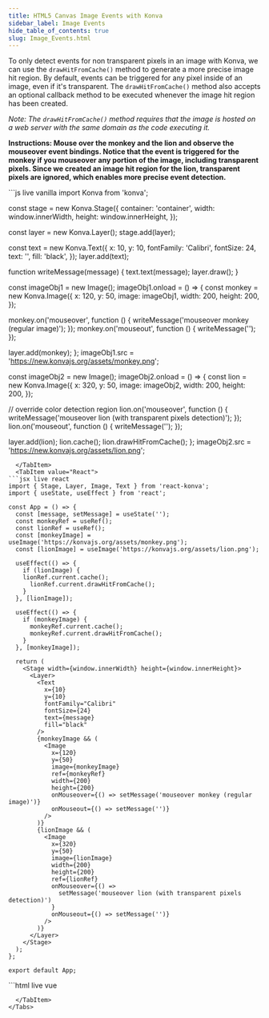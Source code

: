 ```yaml
---
title: HTML5 Canvas Image Events with Konva
sidebar_label: Image Events
hide_table_of_contents: true
slug: Image_Events.html
---
```


To only detect events for non transparent pixels in an image with Konva, we can use the `drawHitFromCache()` method to generate a more precise image hit region.
By default, events can be triggered for any pixel inside of an image, even if it's transparent. The `drawHitFromCache()` method also accepts an optional callback method to be executed whenever the image hit region has been created.

*Note: The `drawHitFromCache()` method requires that the image is hosted on a web server with the same domain as the code executing it.*

**Instructions: Mouse over the monkey and the lion and observe the mouseover event bindings. Notice that the event is triggered for the monkey if you mouseover any portion of the image, including transparent pixels. Since we created an image hit region for the lion, transparent pixels are ignored, which enables more precise event detection.**


<Tabs>
  <TabItem value="Vanilla" default>
```js live vanilla
import Konva from 'konva';

const stage = new Konva.Stage({
  container: 'container',
  width: window.innerWidth,
  height: window.innerHeight,
});

const layer = new Konva.Layer();
stage.add(layer);

const text = new Konva.Text({
  x: 10,
  y: 10,
  fontFamily: 'Calibri',
  fontSize: 24,
  text: '',
  fill: 'black',
});
layer.add(text);

function writeMessage(message) {
  text.text(message);
  layer.draw();
}

const imageObj1 = new Image();
imageObj1.onload = () => {
  const monkey = new Konva.Image({
    x: 120,
    y: 50,
    image: imageObj1,
    width: 200,
    height: 200,
  });

  monkey.on('mouseover', function () {
    writeMessage('mouseover monkey (regular image)');
  });
  monkey.on('mouseout', function () {
    writeMessage('');
  });

  layer.add(monkey);
};
imageObj1.src = 'https://new.konvajs.org/assets/monkey.png';

const imageObj2 = new Image();
imageObj2.onload = () => {
  const lion = new Konva.Image({
    x: 320,
    y: 50,
    image: imageObj2,
    width: 200,
    height: 200,
  });

  // override color detection region
  lion.on('mouseover', function () {
    writeMessage('mouseover lion (with transparent pixels detection)');
  });
  lion.on('mouseout', function () {
    writeMessage('');
  });

  layer.add(lion);
  lion.cache();
  lion.drawHitFromCache();
};
imageObj2.src = 'https://new.konvajs.org/assets/lion.png';
```
  </TabItem>
  <TabItem value="React">
```jsx live react
import { Stage, Layer, Image, Text } from 'react-konva';
import { useState, useEffect } from 'react';

const App = () => {
  const [message, setMessage] = useState('');
  const monkeyRef = useRef();
  const lionRef = useRef();
  const [monkeyImage] = useImage('https://konvajs.org/assets/monkey.png');
  const [lionImage] = useImage('https://konvajs.org/assets/lion.png');

  useEffect(() => {
    if (lionImage) {
    lionRef.current.cache();
      lionRef.current.drawHitFromCache();
    }
  }, [lionImage]);

  useEffect(() => {
    if (monkeyImage) {
      monkeyRef.current.cache();
      monkeyRef.current.drawHitFromCache();
    }
  }, [monkeyImage]);

  return (
    <Stage width={window.innerWidth} height={window.innerHeight}>
      <Layer>
        <Text
          x={10}
          y={10}
          fontFamily="Calibri"
          fontSize={24}
          text={message}
          fill="black"
        />
        {monkeyImage && (
          <Image
            x={120}
            y={50}
            image={monkeyImage}
            ref={monkeyRef}
            width={200}
            height={200}
            onMouseover={() => setMessage('mouseover monkey (regular image)')}
            onMouseout={() => setMessage('')}
          />
        )}
        {lionImage && (
          <Image
            x={320}
            y={50}
            image={lionImage}
            width={200}
            height={200}
            ref={lionRef}
            onMouseover={() =>
              setMessage('mouseover lion (with transparent pixels detection)')
            }
            onMouseout={() => setMessage('')}
          />
        )}
      </Layer>
    </Stage>
  );
};

export default App;
```
  </TabItem>
  <TabItem value="Vue">
```html live vue
<template>
  <v-stage :config="stageSize">
    <v-layer>
      <v-text :config="textConfig" />
      <v-image
        v-if="monkeyImage"
        :config="monkeyConfig"
        @mouseover="handleMonkeyOver"
        @mouseout="handleMouseOut"
      />
      <v-image
        v-if="lionImage"
        :config="lionConfig"
        @mouseover="handleLionOver"
        @mouseout="handleMouseOut"
        ref="lionRef"
      />
    </v-layer>
  </v-stage>
</template>

<script setup>
import { ref, computed, onMounted } from 'vue';

const message = ref('');
const monkeyImage = ref(null);
const lionImage = ref(null);
const lionRef = ref(null);

const stageSize = {
  width: window.innerWidth,
  height: window.innerHeight
};

const textConfig = computed(() => ({
  x: 10,
  y: 10,
  fontFamily: 'Calibri',
  fontSize: 24,
  text: message.value,
  fill: 'black'
}));

const monkeyConfig = computed(() => ({
  x: 120,
  y: 50,
  image: monkeyImage.value,
  width: 200,
  height: 200
}));

const lionConfig = computed(() => ({
  x: 320,
  y: 50,
  image: lionImage.value,
  width: 200,
  height: 200
}));

const loadImage = (src) => {
  return new Promise((resolve) => {
    const img = new Image();
    img.onload = () => resolve(img);
    img.src = src;
  });
};

onMounted(async () => {
  const [monkey, lion] = await Promise.all([
    loadImage('/images/monkey.png'),
    loadImage('/images/lion.png'),
  ]);
  monkeyImage.value = monkey;
  lionImage.value = lion;
  
  // Wait for the next tick to ensure the image is rendered
  nextTick(() => {
    if (lionRef.value) {
      lionRef.value.getNode().drawHitFromCache();
    }
  });
});

const handleMonkeyOver = () => {
  message.value = 'mouseover monkey (regular image)';
};

const handleLionOver = () => {
  message.value = 'mouseover lion (with transparent pixels detection)';
};

const handleMouseOut = () => {
  message.value = '';
};
</script>
```
  </TabItem>
</Tabs> 